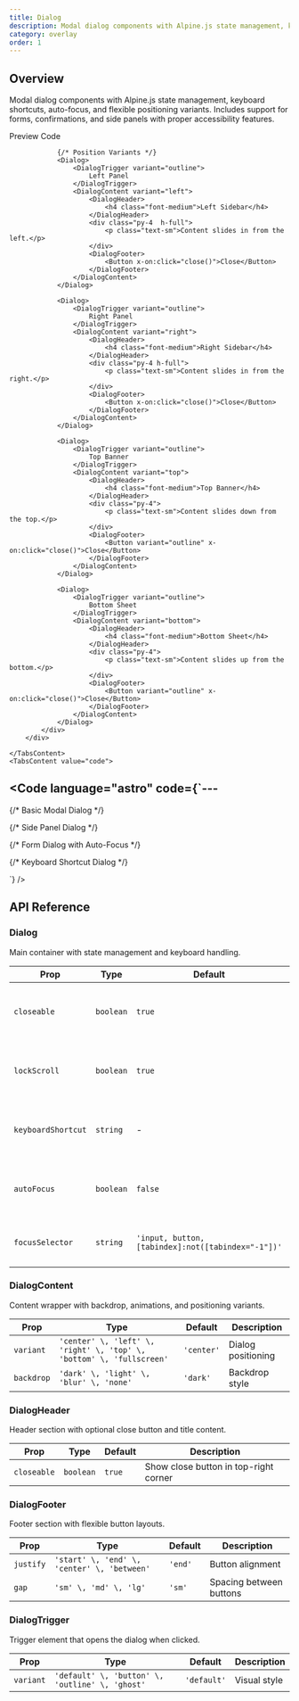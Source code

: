 ```yaml
---
title: Dialog
description: Modal dialog components with Alpine.js state management, keyboard shortcuts, and flexible positioning
category: overlay
order: 1
---
```



## Overview

Modal dialog components with Alpine.js state management, keyboard shortcuts, auto-focus, and flexible positioning variants. Includes support for forms, confirmations, and side panels with proper accessibility features.

<Tabs defaultValue="preview" class="h-auto">
    <TabsList variant="pills" slot="list">
        <TabsTrigger value="preview" variant="pills">Preview</TabsTrigger>
        <TabsTrigger value="code" variant="pills">Code</TabsTrigger>
    </TabsList>
    <TabsContent value="preview" preview class="space-y-8">
        <div class="space-y-4">
            <div class="flex gap-4">
                <Dialog>
                    <DialogTrigger variant="outline">
                        Open Dialog
                    </DialogTrigger>
                    <DialogContent variant="center">
                        <DialogHeader>
                            <h3 class="text-lg font-semibold">Dialog Title</h3>
                            <p class="text-sm text-muted-foreground">
                                Dialog description or subtitle
                            </p>
                        </DialogHeader>
                        <div class="py-4">
                            <p class="text-sm">
                                This is the main content area. You can put any content here including forms, text, or other components.
                            </p>
                        </div>
                        <DialogFooter>
                            <Button variant="outline" x-on:click="close()">Cancel</Button>
                            <Button variant="default">Save Changes</Button>
                        </DialogFooter>
                    </DialogContent>
                </Dialog>

                {/* Position Variants */}
                <Dialog>
                    <DialogTrigger variant="outline">
                        Left Panel
                    </DialogTrigger>
                    <DialogContent variant="left">
                        <DialogHeader>
                            <h4 class="font-medium">Left Sidebar</h4>
                        </DialogHeader>
                        <div class="py-4  h-full">
                            <p class="text-sm">Content slides in from the left.</p>
                        </div>
                        <DialogFooter>
                            <Button x-on:click="close()">Close</Button>
                        </DialogFooter>
                    </DialogContent>
                </Dialog>

                <Dialog>
                    <DialogTrigger variant="outline">
                        Right Panel
                    </DialogTrigger>
                    <DialogContent variant="right">
                        <DialogHeader>
                            <h4 class="font-medium">Right Sidebar</h4>
                        </DialogHeader>
                        <div class="py-4 h-full">
                            <p class="text-sm">Content slides in from the right.</p>
                        </div>
                        <DialogFooter>
                            <Button x-on:click="close()">Close</Button>
                        </DialogFooter>
                    </DialogContent>
                </Dialog>

                <Dialog>
                    <DialogTrigger variant="outline">
                        Top Banner
                    </DialogTrigger>
                    <DialogContent variant="top">
                        <DialogHeader>
                            <h4 class="font-medium">Top Banner</h4>
                        </DialogHeader>
                        <div class="py-4">
                            <p class="text-sm">Content slides down from the top.</p>
                        </div>
                        <DialogFooter>
                            <Button variant="outline" x-on:click="close()">Close</Button>
                        </DialogFooter>
                    </DialogContent>
                </Dialog>

                <Dialog>
                    <DialogTrigger variant="outline">
                        Bottom Sheet
                    </DialogTrigger>
                    <DialogContent variant="bottom">
                        <DialogHeader>
                            <h4 class="font-medium">Bottom Sheet</h4>
                        </DialogHeader>
                        <div class="py-4">
                            <p class="text-sm">Content slides up from the bottom.</p>
                        </div>
                        <DialogFooter>
                            <Button variant="outline" x-on:click="close()">Close</Button>
                        </DialogFooter>
                    </DialogContent>
                </Dialog>
            </div>
        </div>

    </TabsContent>
    <TabsContent value="code">

<Code
    language="astro"
    code={`---
---

{/* Basic Modal Dialog */}

<Dialog>
    <DialogTrigger variant="button">Open Dialog</DialogTrigger>
    <DialogContent variant="center">
        <DialogHeader>
            <h3 class="text-lg font-semibold">Dialog Title</h3>
            <p class="text-sm text-muted-foreground">Dialog description</p>
        </DialogHeader>
        <div class="py-4">
            <p>Your dialog content goes here.</p>
        </div>
        <DialogFooter>
            <Button variant="outline" x-on:click="close()">
                Cancel
            </Button>
            <Button variant="default">Confirm</Button>
        </DialogFooter>
    </DialogContent>
</Dialog>

{/* Side Panel Dialog */}

<Dialog>
    <DialogTrigger variant="outline">Settings</DialogTrigger>
    <DialogContent variant="right">
        <DialogHeader>
            <h4 class="font-medium">Settings</h4>
        </DialogHeader>
        <div class="py-4 space-y-4">
            <div>
                <label class="text-sm font-medium">Theme</label>
                <select class="w-full mt-1 px-3 py-2 border rounded-md">
                    <option>Light</option>
                    <option>Dark</option>
                    <option>Auto</option>
                </select>
            </div>
        </div>
        <DialogFooter>
            <Button variant="default" x-on:click="close()">
                Save
            </Button>
        </DialogFooter>
    </DialogContent>
</Dialog>

{/* Form Dialog with Auto-Focus */}

<Dialog autoFocus={true}>
    <DialogTrigger variant="button">Add User</DialogTrigger>
    <DialogContent variant="center">
        <DialogHeader>
            <h3 class="text-lg font-semibold">Add New User</h3>
        </DialogHeader>
        <div class="py-4 space-y-4" x-data="{ name: '', email: '' }">
            <div class="space-y-2">
                <label class="text-sm font-medium">Name</label>
                <input
                    type="text"
                    x-model="name"
                    placeholder="Enter name"
                    class="w-full px-3 py-2 border rounded-md focus:ring-2 focus:ring-ring"
                />
            </div>
            <div class="space-y-2">
                <label class="text-sm font-medium">Email</label>
                <input
                    type="email"
                    x-model="email"
                    placeholder="Enter email"
                    class="w-full px-3 py-2 border rounded-md focus:ring-2 focus:ring-ring"
                />
            </div>
        </div>
        <DialogFooter>
            <Button variant="outline" x-on:click="close()">
                Cancel
            </Button>
            <Button variant="default" x-on:click="close()">
                Add User
            </Button>
        </DialogFooter>
    </DialogContent>
</Dialog>

{/* Keyboard Shortcut Dialog */}

<Dialog keyboardShortcut="cmd+k">
    <DialogTrigger variant="ghost">Command Palette (⌘K)</DialogTrigger>
    <DialogContent variant="center">
        <DialogHeader>
            <h3 class="text-lg font-semibold">Command Palette</h3>
        </DialogHeader>
        <div class="py-4">
            <input
                type="text"
                placeholder="Type a command..."
                class="w-full px-3 py-2 border rounded-md"
            />
        </div>
    </DialogContent>
</Dialog>
`} />
    </TabsContent>
</Tabs>

## API Reference

### Dialog

Main container with state management and keyboard handling.

| Prop               | Type      | Default                                            | Description                                      |
| ------------------ | --------- | -------------------------------------------------- | ------------------------------------------------ |
| `closeable`        | `boolean` | `true`                                             | Whether dialog can be closed with Escape key     |
| `lockScroll`       | `boolean` | `true`                                             | Prevent body scrolling when dialog is open       |
| `keyboardShortcut` | `string`  | -                                                  | Keyboard shortcut to open dialog (e.g., "cmd+k") |
| `autoFocus`        | `boolean` | `false`                                            | Auto-focus first input/button when opened        |
| `focusSelector`    | `string`  | `'input, button, [tabindex]:not([tabindex="-1"])'` | CSS selector for auto-focus element              |

### DialogContent

Content wrapper with backdrop, animations, and positioning variants.

| Prop       | Type                                                                 | Default    | Description        |
| ---------- | -------------------------------------------------------------------- | ---------- | ------------------ |
| `variant`  | `'center' \, 'left' \, 'right' \, 'top' \, 'bottom' \, 'fullscreen'` | `'center'` | Dialog positioning |
| `backdrop` | `'dark' \, 'light' \, 'blur' \, 'none'`                              | `'dark'`   | Backdrop style     |

### DialogHeader

Header section with optional close button and title content.

| Prop        | Type      | Default | Description                           |
| ----------- | --------- | ------- | ------------------------------------- |
| `closeable` | `boolean` | `true`  | Show close button in top-right corner |

### DialogFooter

Footer section with flexible button layouts.

| Prop      | Type                                        | Default | Description             |
| --------- | ------------------------------------------- | ------- | ----------------------- |
| `justify` | `'start' \, 'end' \, 'center' \, 'between'` | `'end'` | Button alignment        |
| `gap`     | `'sm' \, 'md' \, 'lg'`                      | `'sm'`  | Spacing between buttons |

### DialogTrigger

Trigger element that opens the dialog when clicked.

| Prop      | Type                                            | Default     | Description  |
| --------- | ----------------------------------------------- | ----------- | ------------ |
| `variant` | `'default' \, 'button' \, 'outline' \, 'ghost'` | `'default'` | Visual style |
